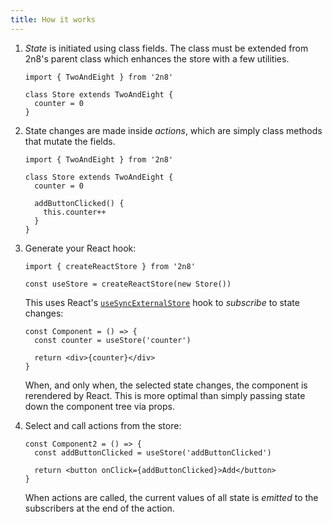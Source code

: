 ```yaml
---
title: How it works
---
```



<Steps>

1. _State_ is initiated using class fields. The class must be extended from
   2n8's parent class which enhances the store with a few utilities.

   ```tsx
   import { TwoAndEight } from '2n8'

   class Store extends TwoAndEight {
     counter = 0
   }
   ```

2. State changes are made inside _actions_, which are simply class methods that
   mutate the fields.

   ```tsx
   import { TwoAndEight } from '2n8'

   class Store extends TwoAndEight {
     counter = 0

     addButtonClicked() {
       this.counter++
     }
   }
   ```

3. Generate your React hook:

   ```tsx
   import { createReactStore } from '2n8'

   const useStore = createReactStore(new Store())
   ```

   This uses React's
   [`useSyncExternalStore`](https://react.dev/reference/react/useSyncExternalStore)
   hook to _subscribe_ to state changes:

   ```tsx
   const Component = () => {
     const counter = useStore('counter')

     return <div>{counter}</div>
   }
   ```

   When, and only when, the selected state changes, the component is rerendered
   by React. This is more optimal than simply passing state down the component
   tree via props.

4. Select and call actions from the store:

   ```tsx
   const Component2 = () => {
     const addButtonClicked = useStore('addButtonClicked')

     return <button onClick={addButtonClicked}>Add</button>
   }
   ```

   When actions are called, the current values of all state is _emitted_ to the
   subscribers at the end of the action.

</Steps>
